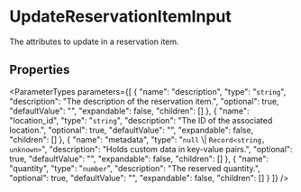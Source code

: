 
# UpdateReservationItemInput

The attributes to update in a reservation item.

## Properties

<ParameterTypes parameters={[
  {
    "name": "description",
    "type": "`string`",
    "description": "The description of the reservation item.",
    "optional": true,
    "defaultValue": "",
    "expandable": false,
    "children": []
  },
  {
    "name": "location_id",
    "type": "`string`",
    "description": "The ID of the associated location.",
    "optional": true,
    "defaultValue": "",
    "expandable": false,
    "children": []
  },
  {
    "name": "metadata",
    "type": "`null` \\| `Record<string, unknown>`",
    "description": "Holds custom data in key-value pairs.",
    "optional": true,
    "defaultValue": "",
    "expandable": false,
    "children": []
  },
  {
    "name": "quantity",
    "type": "`number`",
    "description": "The reserved quantity.",
    "optional": true,
    "defaultValue": "",
    "expandable": false,
    "children": []
  }
]} />
